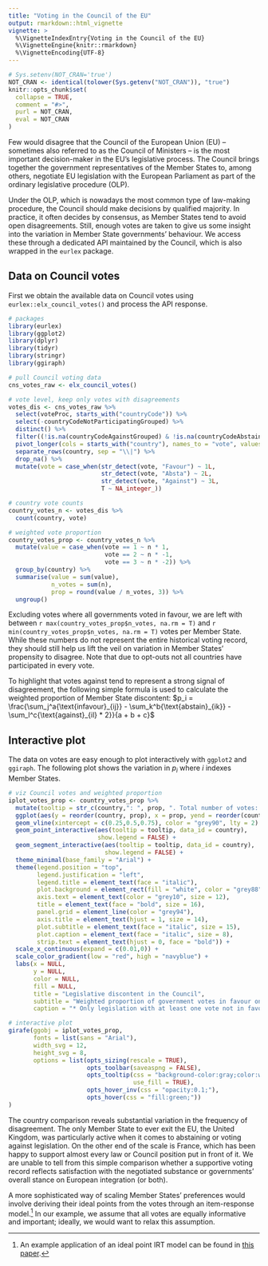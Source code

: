 ```yaml
---
title: "Voting in the Council of the EU"
output: rmarkdown::html_vignette
vignette: >
  %\VignetteIndexEntry{Voting in the Council of the EU}
  %\VignetteEngine{knitr::rmarkdown}
  %\VignetteEncoding{UTF-8}
---
```


```r
# Sys.setenv(NOT_CRAN='true')
NOT_CRAN <- identical(tolower(Sys.getenv("NOT_CRAN")), "true")
knitr::opts_chunk$set(
  collapse = TRUE,
  comment = "#>",
  purl = NOT_CRAN,
  eval = NOT_CRAN
)
```

Few would disagree that the Council of the European Union (EU) -- sometimes also referred to as the Council of Ministers -- is the most important decision-maker in the EU's legislative process. The Council brings together the government representatives of the Member States to, among others, negotiate EU legislation with the European Parliament as part of the ordinary legislative procedure (OLP).

Under the OLP, which is nowadays the most common type of law-making procedure, the Council should make decisions by qualified majority. In practice, it often decides by consensus, as Member States tend to avoid open disagreements. Still, enough votes are taken to give us some insight into the variation in Member State governments' behaviour. We access these through a dedicated API maintained by the Council, which is also wrapped in the `eurlex` package.

## Data on Council votes

First we obtain the available data on Council votes using `eurlex::elx_council_votes()` and process the API response.

```r
# packages
library(eurlex)
library(ggplot2)
library(dplyr)
library(tidyr)
library(stringr)
library(ggiraph)

# pull Council voting data
cns_votes_raw <- elx_council_votes()

# vote level, keep only votes with disagreements
votes_dis <- cns_votes_raw %>% 
  select(voteProc, starts_with("countryCode")) %>% 
  select(-countryCodeNotParticipatingGrouped) %>% 
  distinct() %>% 
  filter((!is.na(countryCodeAgainstGrouped) & !is.na(countryCodeAbstainedGrouped))) %>% 
  pivot_longer(cols = starts_with("country"), names_to = "vote", values_to = "country") %>% 
  separate_rows(country, sep = "\\|") %>% 
  drop_na() %>% 
  mutate(vote = case_when(str_detect(vote, "Favour") ~ 1L,
                          str_detect(vote, "Absta") ~ 2L,
                          str_detect(vote, "Against") ~ 3L,
                          T ~ NA_integer_))

# country vote counts
country_votes_n <- votes_dis %>% 
  count(country, vote)

# weighted vote proportion
country_votes_prop <- country_votes_n %>% 
  mutate(value = case_when(vote == 1 ~ n * 1,
                           vote == 2 ~ n * -1,
                           vote == 3 ~ n * -2)) %>% 
  group_by(country) %>% 
  summarise(value = sum(value),
            n_votes = sum(n),
            prop = round(value / n_votes, 3)) %>% 
  ungroup()
```

Excluding votes where all governments voted in favour, we are left with between ```r max(country_votes_prop$n_votes, na.rm = T)``` and ```r min(country_votes_prop$n_votes, na.rm = T)``` votes per Member State. While these numbers do not represent the entire historical voting record, they should still help us lift the veil on variation in Member States' propensity to disagree. Note that due to opt-outs not all countries have participated in every vote.

To highlight that votes against tend to represent a strong signal of disagreement, the following simple formula is used to calculate the weighted proportion of Member State discontent: $p_i = \frac{\sum_j^a{\text{infavour}_{ij}} - \sum_k^b{\text{abstain}_{ik}} - \sum_l^c{\text{against}_{il} * 2}}{a + b + c}$

## Interactive plot

The data on votes are easy enough to plot interactively with `ggplot2` and `ggiraph`. The following plot shows the variation in $p_i$ where $i$ indexes Member States.

```r
# viz Council votes and weighted proportion
iplot_votes_prop <- country_votes_prop %>% 
  mutate(tooltip = str_c(country,": ", prop, ". Total number of votes: ", n_votes)) %>% 
  ggplot(aes(y = reorder(country, prop), x = prop, yend = reorder(country, prop), xend = 0, color = prop)) + 
  geom_vline(xintercept = c(0.25,0.5,0.75), color = "grey90", lty = 2) +
  geom_point_interactive(aes(tooltip = tooltip, data_id = country),
                         show.legend = FALSE) +
  geom_segment_interactive(aes(tooltip = tooltip, data_id = country),
                           show.legend = FALSE) +
  theme_minimal(base_family = "Arial") +
  theme(legend.position = "top",
        legend.justification = "left",
        legend.title = element_text(face = "italic"),
        plot.background = element_rect(fill = "white", color = "grey88"),
        axis.text = element_text(color = "grey10", size = 12),
        title = element_text(face = "bold", size = 16),
        panel.grid = element_line(color = "grey94"),
        axis.title = element_text(hjust = 1, size = 14),
        plot.subtitle = element_text(face = "italic", size = 15),
        plot.caption = element_text(face = "italic", size = 8),
        strip.text = element_text(hjust = 0, face = "bold")) +
  scale_x_continuous(expand = c(0.01,0)) +
  scale_color_gradient(low = "red", high = "navyblue") +
  labs(x = NULL,
       y = NULL,
       color = NULL,
       fill = NULL,
       title = "Legislative discontent in the Council",
       subtitle = "Weighted proportion of government votes in favour on contested legislation*",
       caption = "* Only legislation with at least one vote not in favour; abstentions (x1) and votes against (x2) are subtracted from votes in favour")

# interactive plot
girafe(ggobj = iplot_votes_prop,
       fonts = list(sans = "Arial"),
       width_svg = 12,
       height_svg = 8,
       options = list(opts_sizing(rescale = TRUE),
                      opts_toolbar(saveaspng = FALSE),
                      opts_tooltip(css = "background-color:gray;color:white;font-style:italic;padding:9px;border-radius:5px;font-size:15px;",
                                   use_fill = TRUE),
                      opts_hover_inv(css = "opacity:0.1;"),
                      opts_hover(css = "fill:green;"))
)

```

The country comparison reveals substantial variation in the frequency of disagreement. The only Member State to ever exit the EU, the United Kingdom, was particularly active when it comes to abstaining or voting against legislation. On the other end of the scale is France, which has been happy to support almost every law or Council position put in front of it. We are unable to tell from this simple comparison whether a supportive voting record reflects satisfaction with the negotiated substance or governments' overall stance on European integration (or both).

A more sophisticated way of scaling Member States' preferences would involve deriving their ideal points from the votes through an item-response model.^[An example application of an ideal point IRT model can be found in [this paper](https://journals.sagepub.com/doi/full/10.1177/1465116520967414).] In our example, we assume that all votes are equally informative and important; ideally, we would want to relax this assumption.
